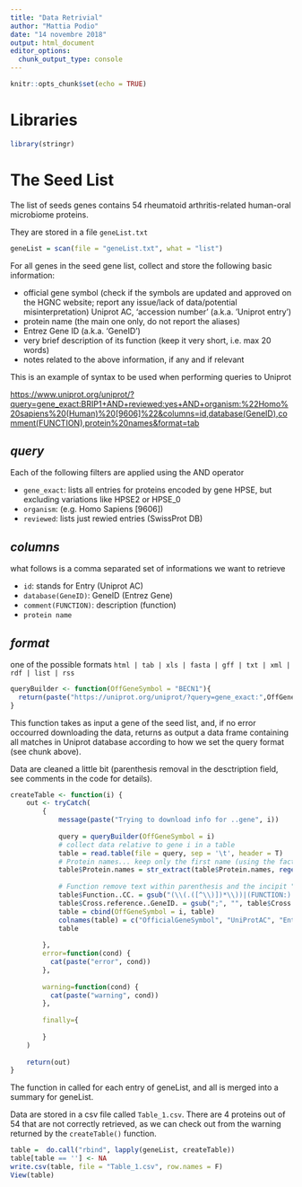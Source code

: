 ```yaml
---
title: "Data Retrivial"
author: "Mattia Podio"
date: "14 novembre 2018"
output: html_document
editor_options: 
  chunk_output_type: console
---
```


```r
knitr::opts_chunk$set(echo = TRUE)
```

# Libraries

```r
library(stringr)
```


# The Seed List 

The list of seeds genes contains 54 rheumatoid arthritis-related human-oral microbiome proteins.

They are stored in a file `geneList.txt`

```r
geneList = scan(file = "geneList.txt", what = "list")
```


For all genes in the seed gene list, collect and store the following basic information:

- official gene symbol (check if the symbols are updated and approved on the HGNC
website; report any issue/lack of data/potential misinterpretation)
 Uniprot AC, ‘accession number’ (a.k.a. ’Uniprot entry’)
- protein name (the main one only, do not report the aliases)
- Entrez Gene ID (a.k.a. ‘GeneID’)
- very brief description of its function (keep it very short, i.e. max 20 words)
- notes related to the above information, if any and if relevant

This is an example of syntax to be used when performing queries to Uniprot

<https://www.uniprot.org/uniprot/?query=gene_exact:BRIP1+AND+reviewed:yes+AND+organism:%22Homo%20sapiens%20(Human)%20[9606]%22&columns=id,database(GeneID),comment(FUNCTION),protein%20names&format=tab>

## *query*

Each of the following filters are applied using the AND operator

- `gene_exact`: lists all entries for proteins encoded by gene HPSE, but excluding variations like HPSE2 or HPSE_0
- `organism`: (e.g. Homo Sapiens [9606])
- `reviewed`: lists just rewied entries (SwissProt DB)

## *columns*

what follows is a comma separated set of informations we want to retrieve

- `id`: stands for Entry (Uniprot AC)
- `database(GeneID)`: GeneID (Entrez Gene)
- `comment(FUNCTION)`: description (function)
- `protein name`

## *format*
one of the possible formats `html | tab | xls | fasta | gff | txt | xml | rdf | list | rss`

```r
queryBuilder <- function(OffGeneSymbol = "BECN1"){
  return(paste("https://uniprot.org/uniprot/?query=gene_exact:",OffGeneSymbol,"+AND+reviewed:yes+AND+organism:%22Homo%20sapiens%20(Human)%20[9606]%22&columns=id,database(GeneID),comment(FUNCTION),protein%20names&format=tab", sep = ""))
}
```

This function takes as input a gene of the seed list, and, if no error occourred downloading the data, returns as output a data frame containing all matches in Uniprot database according to how we set the query format (see chunk above).

Data are cleaned a little bit (parenthesis removal in the desctription field, see comments in the code for details).

```r
createTable <- function(i) {
    out <- tryCatch(
        {
            message(paste("Trying to download info for ..gene", i))
            
            query = queryBuilder(OffGeneSymbol = i)
            # collect data relative to gene i in a table
            table = read.table(file = query, sep = '\t', header = T)
            # Protein names... keep only the first name (using the fact it comes before any parenthesis)
            table$Protein.names = str_extract(table$Protein.names, regex("^[^(]+ ")) 
            
            # Function remove text within parenthesis and the incipit "FUNCTION:"
            table$Function..CC. = gsub("(\\(.([^\\)])*\\))|(FUNCTION:)|(\\{.([^\\}])*\\})", "", table$Function..CC.)
            table$Cross.reference..GeneID. = gsub(";", "", table$Cross.reference..GeneID.)
            table = cbind(OffGeneSymbol = i, table)
            colnames(table) = c("OfficialGeneSymbol", "UniProtAC", "EntrezGene", "Description", "ProteinName")
            table
            
        },
        error=function(cond) {
          cat(paste("error", cond))
        },
        
        warning=function(cond) {
          cat(paste("warning", cond))
        },
        
        finally={
    
        }
    )    
    
    return(out)
}
```

The function in called for each entry of geneList, and all is merged into a summary for geneList.

Data are stored in a csv file called `Table_1.csv`. There are 4 proteins out of 54 that are not correctly retrieved, as we can check out from the warning returned by the `createTable()` function.

```r
table =  do.call("rbind", lapply(geneList, createTable))
table[table == ''] <- NA
write.csv(table, file = "Table_1.csv", row.names = F)
View(table)
```

